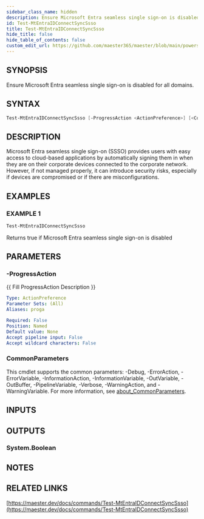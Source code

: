 ```yaml
---
sidebar_class_name: hidden
description: Ensure Microsoft Entra seamless single sign-on is disabled for all domains.
id: Test-MtEntraIDConnectSyncSsso
title: Test-MtEntraIDConnectSyncSsso
hide_title: false
hide_table_of_contents: false
custom_edit_url: https://github.com/maester365/maester/blob/main/powershell/public/Test-MtEntraIDConnectSyncSsso.ps1
---
```


## SYNOPSIS

Ensure Microsoft Entra seamless single sign-on is disabled for all domains.

## SYNTAX

```powershell
Test-MtEntraIDConnectSyncSsso [-ProgressAction <ActionPreference>] [<CommonParameters>]
```

## DESCRIPTION

Microsoft Entra seamless single sign-on (SSSO) provides users with easy access to cloud-based applications by automatically signing them in when they are on their corporate devices connected to the corporate network.
However, if not managed properly, it can introduce security risks, especially if devices are compromised or if there are misconfigurations.

## EXAMPLES

### EXAMPLE 1

```powershell
Test-MtEntraIDConnectSyncSsso
```

Returns true if Microsoft Entra seamless single sign-on is disabled

## PARAMETERS

### -ProgressAction

\{\{ Fill ProgressAction Description \}\}

```yaml
Type: ActionPreference
Parameter Sets: (All)
Aliases: proga

Required: False
Position: Named
Default value: None
Accept pipeline input: False
Accept wildcard characters: False
```

### CommonParameters

This cmdlet supports the common parameters: -Debug, -ErrorAction, -ErrorVariable, -InformationAction, -InformationVariable, -OutVariable, -OutBuffer, -PipelineVariable, -Verbose, -WarningAction, and -WarningVariable. For more information, see [about_CommonParameters](http://go.microsoft.com/fwlink/?LinkID=113216).

## INPUTS

## OUTPUTS

### System.Boolean

## NOTES

## RELATED LINKS

[https://maester.dev/docs/commands/Test-MtEntraIDConnectSyncSsso](https://maester.dev/docs/commands/Test-MtEntraIDConnectSyncSsso)

